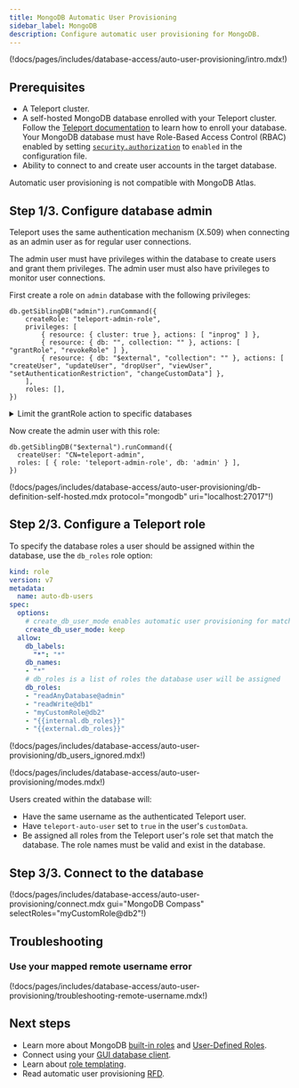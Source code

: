 ```yaml
---
title: MongoDB Automatic User Provisioning 
sidebar_label: MongoDB
description: Configure automatic user provisioning for MongoDB.
---
```


(!docs/pages/includes/database-access/auto-user-provisioning/intro.mdx!)

## Prerequisites

- A Teleport cluster.
- A self-hosted MongoDB database enrolled with your Teleport cluster. Follow
  the [Teleport documentation](../enroll-self-hosted-databases/mongodb-self-hosted.mdx) to learn how
  to enroll your database.
  Your MongoDB database must have Role-Based Access Control (RBAC) enabled by
  setting
  [`security.authorization`](https://www.mongodb.com/docs/manual/reference/configuration-options/#mongodb-setting-security.authorization)
  to `enabled` in the configuration file.
- Ability to connect to and create user accounts in the target database.

<Admonition type="note" title="Supported services">
Automatic user provisioning is not compatible with MongoDB Atlas.
</Admonition>

## Step 1/3. Configure database admin

Teleport uses the same authentication mechanism (X.509) when connecting as an
admin user as for regular user connections.

The admin user must have privileges within the database to create users and
grant them privileges. The admin user must also have privileges to monitor user
connections.

First create a role on `admin` database with the following privileges:

```code
db.getSiblingDB("admin").runCommand({
    createRole: "teleport-admin-role",
    privileges: [
        { resource: { cluster: true }, actions: [ "inprog" ] },
        { resource: { db: "", collection: "" }, actions: [ "grantRole", "revokeRole" ] },
        { resource: { db: "$external", "collection": "" }, actions: [ "createUser", "updateUser", "dropUser", "viewUser", "setAuthenticationRestriction", "changeCustomData"] },
    ],
    roles: [],
})
```

<details>
<summary>Limit the grantRole action to specific databases</summary>
In the above example, the `grantRole` privilege is granted to the admin user
for all databases in order for the admin user to assign roles from all
databases, including the `admin` database.

To enforce the principle of least privilege, you can limit the `grantRole` to
only the databases that own the roles to be assigned to the auto-provisioned
users:

```code
db.getSiblingDB("admin").runCommand({
    createRole: "teleport-admin-role",
    privileges: [
        { resource: { cluster: true }, actions: [ "inprog" ] },
        { resource: { db: "", collection: "" }, actions: [ "revokeRole" ] },
        { resource: { db: "$external", "collection": "" }, actions: [ "createUser", "updateUser", "dropUser", "viewUser", "setAuthenticationRestriction", "changeCustomData"] },
        { resource: { db: "<db1>", collection: "" }, actions: [ "grantRole" ] },
        { resource: { db: "<db2>", collection: "" }, actions: [ "grantRole" ] },
        ...
    ],
    roles: [],
})
```
</details>

Now create the admin user with this role:

```code
db.getSiblingDB("$external").runCommand({
  createUser: "CN=teleport-admin",
  roles: [ { role: 'teleport-admin-role', db: 'admin' } ],
})
```

(!docs/pages/includes/database-access/auto-user-provisioning/db-definition-self-hosted.mdx protocol="mongodb" uri="localhost:27017"!)


## Step 2/3. Configure a Teleport role

To specify the database roles a user should be assigned within the database,
use the `db_roles` role option:

```yaml
kind: role
version: v7
metadata:
  name: auto-db-users
spec:
  options:
    # create_db_user_mode enables automatic user provisioning for matching databases
    create_db_user_mode: keep
  allow:
    db_labels:
      "*": "*"
    db_names:
    - "*"
    # db_roles is a list of roles the database user will be assigned
    db_roles:
    - "readAnyDatabase@admin"
    - "readWrite@db1"
    - "myCustomRole@db2"
    - "{{internal.db_roles}}"
    - "{{external.db_roles}}"
```

(!docs/pages/includes/database-access/auto-user-provisioning/db_users_ignored.mdx!)

(!docs/pages/includes/database-access/auto-user-provisioning/modes.mdx!)

Users created within the database will:

- Have the same username as the authenticated Teleport user.
- Have `teleport-auto-user` set to `true` in the user's `customData`.
- Be assigned all roles from the Teleport user's role set that match the database.
  The role names must be valid and exist in the database.

## Step 3/3. Connect to the database

(!docs/pages/includes/database-access/auto-user-provisioning/connect.mdx gui="MongoDB Compass" selectRoles="myCustomRole@db2"!)

## Troubleshooting

### Use your mapped remote username error

(!docs/pages/includes/database-access/auto-user-provisioning/troubleshooting-remote-username.mdx!)

## Next steps
- Learn more about MongoDB [built-in roles](https://www.mongodb.com/docs/manual/reference/built-in-roles/) and [User-Defined Roles](https://www.mongodb.com/docs/manual/core/security-user-defined-roles/).
- Connect using your [GUI database client](../../../connect-your-client/gui-clients.mdx).
- Learn about [role templating](../../../admin-guides/access-controls/guides/role-templates.mdx).
- Read automatic user provisioning [RFD](https://github.com/gravitational/teleport/blob/master/rfd/0113-automatic-database-users.md).
